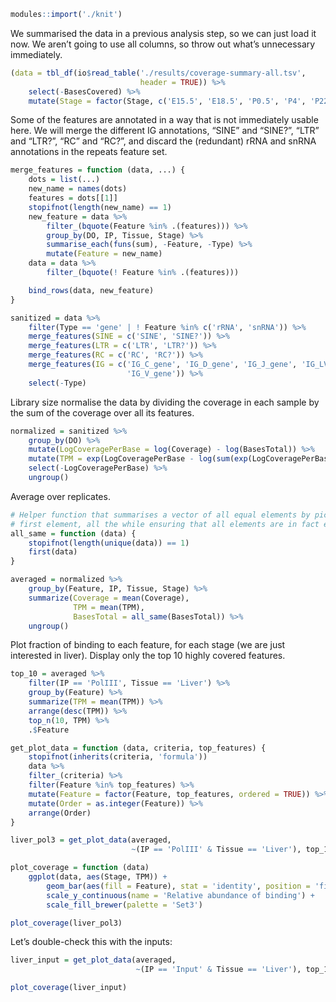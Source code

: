 ```r
modules::import('./knit')
```

We summarised the data in a previous analysis step, so we can just load it now.
We aren’t going to use all columns, so throw out what’s unnecessary
immediately.

```r
(data = tbl_df(io$read_table('./results/coverage-summary-all.tsv',
                             header = TRUE)) %>%
    select(-BasesCovered) %>%
    mutate(Stage = factor(Stage, c('E15.5', 'E18.5', 'P0.5', 'P4', 'P22', 'P29'))))
```

Some of the features are annotated in a way that is not immediately usable
here. We will merge the different IG annotations, “SINE” and “SINE?”, “LTR” and
“LTR?”, “RC” and “RC?”, and discard the (redundant) rRNA and snRNA annotations
in the repeats feature set.

```r
merge_features = function (data, ...) {
    dots = list(...)
    new_name = names(dots)
    features = dots[[1]]
    stopifnot(length(new_name) == 1)
    new_feature = data %>%
        filter_(bquote(Feature %in% .(features))) %>%
        group_by(DO, IP, Tissue, Stage) %>%
        summarise_each(funs(sum), -Feature, -Type) %>%
        mutate(Feature = new_name)
    data = data %>%
        filter_(bquote(! Feature %in% .(features)))

    bind_rows(data, new_feature)
}

sanitized = data %>%
    filter(Type == 'gene' | ! Feature %in% c('rRNA', 'snRNA')) %>%
    merge_features(SINE = c('SINE', 'SINE?')) %>%
    merge_features(LTR = c('LTR', 'LTR?')) %>%
    merge_features(RC = c('RC', 'RC?')) %>%
    merge_features(IG = c('IG_C_gene', 'IG_D_gene', 'IG_J_gene', 'IG_LV_gene',
                          'IG_V_gene')) %>%
    select(-Type)
```

Library size normalise the data by dividing the coverage in each sample by the
sum of the coverage over all its features.

```r
normalized = sanitized %>%
    group_by(DO) %>%
    mutate(LogCoveragePerBase = log(Coverage) - log(BasesTotal)) %>%
    mutate(TPM = exp(LogCoveragePerBase - log(sum(exp(LogCoveragePerBase))) + log(1E6))) %>%
    select(-LogCoveragePerBase) %>%
    ungroup()
```

Average over replicates.

```r
# Helper function that summarises a vector of all equal elements by picking the
# first element, all the while ensuring that all elements are in fact equal.
all_same = function (data) {
    stopifnot(length(unique(data)) == 1)
    first(data)
}

averaged = normalized %>%
    group_by(Feature, IP, Tissue, Stage) %>%
    summarize(Coverage = mean(Coverage),
              TPM = mean(TPM),
              BasesTotal = all_same(BasesTotal)) %>%
    ungroup()
```

Plot fraction of binding to each feature, for each stage (we are just
interested in liver). Display only the top 10 highly covered features.

```r
top_10 = averaged %>%
    filter(IP == 'PolIII', Tissue == 'Liver') %>%
    group_by(Feature) %>%
    summarize(TPM = mean(TPM)) %>%
    arrange(desc(TPM)) %>%
    top_n(10, TPM) %>%
    .$Feature

get_plot_data = function (data, criteria, top_features) {
    stopifnot(inherits(criteria, 'formula'))
    data %>%
    filter_(criteria) %>%
    filter(Feature %in% top_features) %>%
    mutate(Feature = factor(Feature, top_features, ordered = TRUE)) %>%
    mutate(Order = as.integer(Feature)) %>%
    arrange(Order)
}

liver_pol3 = get_plot_data(averaged,
                           ~(IP == 'PolIII' & Tissue == 'Liver'), top_10)

plot_coverage = function (data)
    ggplot(data, aes(Stage, TPM)) +
        geom_bar(aes(fill = Feature), stat = 'identity', position = 'fill') +
        scale_y_continuous(name = 'Relative abundance of binding') +
        scale_fill_brewer(palette = 'Set3')

plot_coverage(liver_pol3)
```

Let’s double-check this with the inputs:

```r
liver_input = get_plot_data(averaged,
                            ~(IP == 'Input' & Tissue == 'Liver'), top_10)

plot_coverage(liver_input)
```
